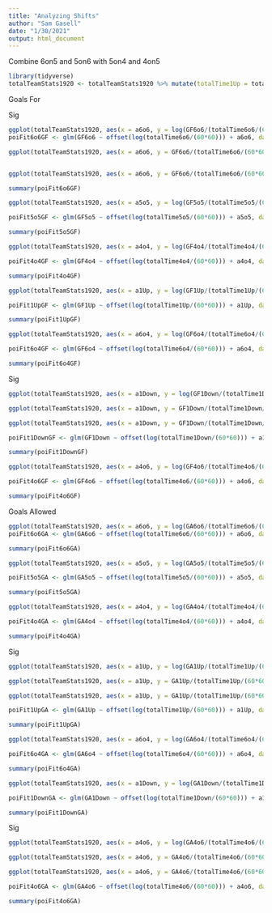 ```yaml
--- 
title: "Analyzing Shifts"
author: "Sam Gasell"
date: "1/30/2021"
output: html_document
---
```


Combine 6on5 and 5on6 with 5on4 and 4on5

```r
library(tidyverse)
totalTeamStats1920 <- totalTeamStats1920 %>% mutate(totalTime1Up = totalTime6o5 + totalTime5o4) %>%     mutate(totalTime1Down = totalTime5o6 + totalTime4o5) %>% mutate(t1Up = t6o5 + t5o4) %>% mutate(t1Down = t5o6 + t4o5) %>% mutate(s1Up = s6o5 + s5o4) %>% mutate(s1Down = s5o6 + s4o5) %>% mutate(GA1Up = GA6o5 + GA5o4) %>% mutate(GA1Down = GA5o6 + GA4o5) %>% mutate(GF1Up = GF6o5 + GF5o4) %>% mutate(GF1Down = GF5o6 + GF4o5) %>% mutate(a1Up = t1Up/s1Up) %>% mutate(a1Down = t1Down/s1Down)
```
Goals For

Sig
```r
ggplot(totalTeamStats1920, aes(x = a6o6, y = log(GF6o6/(totalTime6o6/(60*60))), label=teamAbb)) +  geom_label() + geom_smooth(method = 'lm', se = FALSE) + labs(title="Average Shift Time vs. Logarithm of Goals Scored per 60 Minutes by Team", subtitle = "6-on-6 Manpower, 2019-2020 NHL Regular season", x = "Average Shift Time (Seconds)", y = "log(Goals Scored/60 Minutes)")
poiFit6o6GF <- glm(GF6o6 ~ offset(log(totalTime6o6/(60*60))) + a6o6, data = totalTeamStats1920, family = "poisson")

ggplot(totalTeamStats1920, aes(x = a6o6, y = GF6o6/(totalTime6o6/(60*60)), label=teamAbb)) +  geom_label() + geom_smooth(method = 'lm', formula = (y ~ exp(x)),  se = FALSE) + labs(title="Average Shift Time vs. Goals Scored per 60 Minutes by Team", subtitle = "6-on-6 Manpower, 2019-2020 NHL Regular season", x = "Average Shift Time (Seconds)", y = "Goals Scored/60 Minutes")


ggplot(totalTeamStats1920, aes(x = a6o6, y = GF6o6/(totalTime6o6/(60*60)), label=teamAbb)) +  geom_label() + stat_function(fun = function(x) exp(0.048196 + 0.019388*x), color = 'blue', size = 1.3) + labs(title="Average Shift Time vs. Goals Scored per 60 Minutes by Team", subtitle = "6-on-6 Manpower, 2019-2020 NHL Regular season", x = "Average Shift Time (Seconds)", y = "Goals Scored/60 Minutes")

summary(poiFit6o6GF)
```

```r
ggplot(totalTeamStats1920, aes(x = a5o5, y = log(GF5o5/(totalTime5o5/(60*60))), label=teamAbb)) +  geom_label()+ geom_smooth(method = 'lm', se = FALSE)

poiFit5o5GF <- glm(GF5o5 ~ offset(log(totalTime5o5/(60*60))) + a5o5, data = totalTeamStats1920, family = "poisson")

summary(poiFit5o5GF)
```

```r
ggplot(totalTeamStats1920, aes(x = a4o4, y = log(GF4o4/(totalTime4o4/(60*60))), label=teamAbb)) +  geom_label()+ geom_smooth(method = 'lm', se = FALSE)

poiFit4o4GF <- glm(GF4o4 ~ offset(log(totalTime4o4/(60*60))) + a4o4, data = totalTeamStats1920, family = "poisson")

summary(poiFit4o4GF)
```

```r
ggplot(totalTeamStats1920, aes(x = a1Up, y = log(GF1Up/(totalTime1Up/(60*60))), label=teamAbb)) +  geom_label()+ geom_smooth(method = 'lm', se = FALSE)

poiFit1UpGF <- glm(GF1Up ~ offset(log(totalTime1Up/(60*60))) + a1Up, data = totalTeamStats1920, family = "poisson")

summary(poiFit1UpGF)
```


```r
ggplot(totalTeamStats1920, aes(x = a6o4, y = log(GF6o4/(totalTime6o4/(60*60))), label=teamAbb)) +  geom_label()+ geom_smooth(method = 'lm', se = FALSE)

poiFit6o4GF <- glm(GF6o4 ~ offset(log(totalTime6o4/(60*60))) + a6o4, data = totalTeamStats1920, family = "poisson")

summary(poiFit6o4GF)
```
Sig
```r
ggplot(totalTeamStats1920, aes(x = a1Down, y = log(GF1Down/(totalTime1Down/(60*60))), label=teamAbb)) +  geom_label() + geom_smooth(method = 'lm', se = FALSE) + labs(title="Average Shift Time vs. Goals Scored per 60 Minutes by Team", subtitle = "1 Player Disadvantage, 2019-2020 NHL Regular season", x = "Average Shift Time (Seconds)", y = "log(Goals Scored/60 Minutes)")

ggplot(totalTeamStats1920, aes(x = a1Down, y = GF1Down/(totalTime1Down/(60*60)), label=teamAbb)) +  geom_label() + geom_smooth(method = 'lm',formula = y~ exp(-x), se = FALSE) + labs(title="Average Shift Time vs. Goals Scored per 60 Minutes by Team", subtitle = "1 Player Disadvantage, 2019-2020 NHL Regular season", x = "Average Shift Time (Seconds)", y = "Goals Scored/60 Minutes")

ggplot(totalTeamStats1920, aes(x = a1Down, y = GF1Down/(totalTime1Down/(60*60)), label=teamAbb)) +  geom_label() + stat_function(fun = function(x) exp(3.25586  + -0.07467*x), color = 'blue', size = 1.3) + labs(title="Average Shift Time vs. Goals Scored per 60 Minutes by Team", subtitle = "1 Player Disadvantage, 2019-2020 NHL Regular season", x = "Average Shift Time (Seconds)", y = "Goals Scored/60 Minutes")

poiFit1DownGF <- glm(GF1Down ~ offset(log(totalTime1Down/(60*60))) + a1Down, data = totalTeamStats1920, family = "poisson")

summary(poiFit1DownGF)
```



```r
ggplot(totalTeamStats1920, aes(x = a4o6, y = log(GF4o6/(totalTime4o6/(60*60))), label=teamAbb)) +  geom_label()+ geom_smooth(method = 'lm', se = FALSE)

poiFit4o6GF <- glm(GF4o6 ~ offset(log(totalTime4o6/(60*60))) + a4o6, data = totalTeamStats1920, family = "poisson")

summary(poiFit4o6GF)
```


Goals Allowed
```r
ggplot(totalTeamStats1920, aes(x = a6o6, y = log(GA6o6/(totalTime6o6/(60*60))), label=teamAbb)) +  geom_label()+ geom_smooth(method = 'lm', se = FALSE)
poiFit6o6GA <- glm(GA6o6 ~ offset(log(totalTime6o6/(60*60))) + a6o6, data = totalTeamStats1920, family = "poisson")

summary(poiFit6o6GA)
```

```r
ggplot(totalTeamStats1920, aes(x = a5o5, y = log(GA5o5/(totalTime5o5/(60*60))), label=teamAbb)) +  geom_label()+ geom_smooth(method = 'lm', se = FALSE)

poiFit5o5GA <- glm(GA5o5 ~ offset(log(totalTime5o5/(60*60))) + a5o5, data = totalTeamStats1920, family = "poisson")

summary(poiFit5o5GA)
```

```r
ggplot(totalTeamStats1920, aes(x = a4o4, y = log(GA4o4/(totalTime4o4/(60*60))), label=teamAbb)) +  geom_label()+ geom_smooth(method = 'lm', se = FALSE)

poiFit4o4GA <- glm(GA4o4 ~ offset(log(totalTime4o4/(60*60))) + a4o4, data = totalTeamStats1920, family = "poisson")

summary(poiFit4o4GA)
```
Sig
```r
ggplot(totalTeamStats1920, aes(x = a1Up, y = log(GA1Up/(totalTime1Up/(60*60))), label=teamAbb)) +  geom_label()+ geom_smooth(method = 'lm', se = FALSE) + labs(title="Average Shift Time vs. Logarithm of Goals Allowed per 60 Minutes by Team", subtitle = "1 Player Advantage, 2019-2020 NHL Regular season", x = "Average Shift Time (Seconds)", y = "log(Goals Allowed/60 Minutes)") 

ggplot(totalTeamStats1920, aes(x = a1Up, y = GA1Up/(totalTime1Up/(60*60)), label=teamAbb)) +  geom_label()+ geom_smooth(method = 'lm', formula = y~exp(x), se = FALSE) + labs(title="Average Shift Time vs. Goals Allowed per 60 Minutes by Team", subtitle = "1 Player Advantage, 2019-2020 NHL Regular season", x = "Average Shift Time (Seconds)", y = "Goals Allowed/60 Minutes") 

ggplot(totalTeamStats1920, aes(x = a1Up, y = GA1Up/(totalTime1Up/(60*60)), label=teamAbb)) +  geom_label() + stat_function(fun = function(x) exp(-3.02107  + 0.05466*x), color = 'blue', size = 1.3) + labs(title="Average Shift Time vs. Goals Allowed per 60 Minutes by Team", subtitle = "1 Player Advantage, 2019-2020 NHL Regular season", x = "Average Shift Time (Seconds)", y = "Goals Scored/60 Minutes")

poiFit1UpGA <- glm(GA1Up ~ offset(log(totalTime1Up/(60*60))) + a1Up, data = totalTeamStats1920, family = "poisson")

summary(poiFit1UpGA)
```

```r
ggplot(totalTeamStats1920, aes(x = a6o4, y = log(GA6o4/(totalTime6o4/(60*60))), label=teamAbb)) +  geom_label()+ geom_smooth(method = 'lm', se = FALSE)

poiFit6o4GA <- glm(GA6o4 ~ offset(log(totalTime6o4/(60*60))) + a6o4, data = totalTeamStats1920, family = "poisson")

summary(poiFit6o4GA)
```

```r
ggplot(totalTeamStats1920, aes(x = a1Down, y = log(GA1Down/(totalTime1Down/(60*60))), label=teamAbb)) +  geom_label()

poiFit1DownGA <- glm(GA1Down ~ offset(log(totalTime1Down/(60*60))) + a1Down, data = totalTeamStats1920, family = "poisson")

summary(poiFit1DownGA)
```

Sig
```r
ggplot(totalTeamStats1920, aes(x = a4o6, y = log(GA4o6/(totalTime4o6/(60*60))), label=teamAbb)) +  geom_label()+ geom_smooth(method = 'lm', se = FALSE) + labs(title="Average Shift Time vs. Logarithm of Goals Allowed per 60 Minutes by Team", subtitle = "4-on-6, 2019-2020 NHL Regular season", x = "Average Shift Time (Seconds)", y = "log(Goals Allowed/60 Minutes)") 

ggplot(totalTeamStats1920, aes(x = a4o6, y = GA4o6/(totalTime4o6/(60*60)), label=teamAbb)) +  geom_label()+ geom_smooth(method = 'lm', formula = y~exp(-x), se = FALSE) + labs(title="Average Shift Time vs. Goals Allowed per 60 Minutes by Team", subtitle = "4-on-6, 2019-2020 NHL Regular season", x = "Average Shift Time (Seconds)", y = "Goals Allowed/60 Minutes") 

ggplot(totalTeamStats1920, aes(x = a4o6, y = GA4o6/(totalTime4o6/(60*60)), label=teamAbb)) +  geom_label() + stat_function(fun = function(x) exp(5.11752  + -0.07452*x), color = 'blue', size = 1.3) + labs(title="Average Shift Time vs. Goals Allowed per 60 Minutes by Team", subtitle = "4-on-6, 2019-2020 NHL Regular season", x = "Average Shift Time (Seconds)", y = "Goals Scored/60 Minutes")

poiFit4o6GA <- glm(GA4o6 ~ offset(log(totalTime4o6/(60*60))) + a4o6, data = totalTeamStats1920, family = "poisson")

summary(poiFit4o6GA)
```
